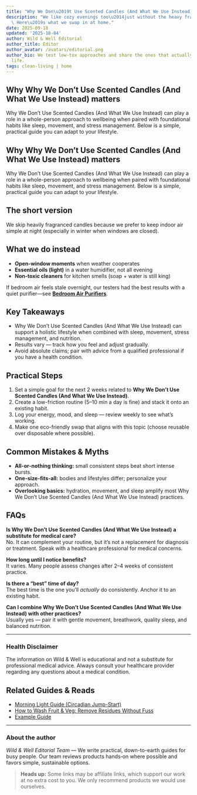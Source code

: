 ```yaml
---
title: "Why We Don\u2019t Use Scented Candles (And What We Use Instead)"
description: "We like cozy evenings too\u2014just without the heavy fragrance load.\
  \ Here\u2019s what we swap in at home."
date: 2025-09-18
updated: '2025-10-04'
author: Wild & Well Editorial
author_title: Editor
author_avatar: /avatars/editorial.png
author_bio: We test low-tox approaches and share the ones that actually fit into daily
  life.
tags: clean-living | home
---
```


## Why Why We Don’t Use Scented Candles (And What We Use Instead) matters
Why We Don’t Use Scented Candles (And What We Use Instead) can play a role in a whole-person approach to wellbeing when paired with foundational habits like sleep, movement, and stress management. Below is a simple, practical guide you can adapt to your lifestyle.

## Why Why We Don’t Use Scented Candles (And What We Use Instead) matters
Why We Don’t Use Scented Candles (And What We Use Instead) can play a role in a whole-person approach to wellbeing when paired with foundational habits like sleep, movement, and stress management. Below is a simple, practical guide you can adapt to your lifestyle.

<Disclosure />

## The short version
We skip heavily fragranced candles because we prefer to keep indoor air simple at night (especially in winter when windows are closed).

## What we do instead
- **Open-window moments** when weather cooperates
- **Essential oils (light)** in a water humidifier, not all evening
- **Non-toxic cleaners** for kitchen smells (soap + water is still king)

If bedroom air feels stale overnight, our testers had the best results with a quiet purifier—see **[Bedroom Air Purifiers](/guides/bedroom-air-purifiers)**.

## Key Takeaways
- Why We Don’t Use Scented Candles (And What We Use Instead) can support a holistic lifestyle when combined with sleep, movement, stress management, and nutrition.
- Results vary — track how you feel and adjust gradually.
- Avoid absolute claims; pair with advice from a qualified professional if you have a health condition.


## Practical Steps
1. Set a simple goal for the next 2 weeks related to **Why We Don’t Use Scented Candles (And What We Use Instead)**.
2. Create a low-friction routine (5–10 min a day is fine) and stack it onto an existing habit.
3. Log your energy, mood, and sleep — review weekly to see what’s working.
4. Make one eco-friendly swap that aligns with this topic (choose reusable over disposable where possible).


## Common Mistakes & Myths
- **All-or-nothing thinking:** small consistent steps beat short intense bursts.
- **One-size-fits-all:** bodies and lifestyles differ; personalize your approach.
- **Overlooking basics:** hydration, movement, and sleep amplify most Why We Don’t Use Scented Candles (And What We Use Instead) practices.


## FAQs
**Is Why We Don’t Use Scented Candles (And What We Use Instead) a substitute for medical care?**  
No. It can complement your routine, but it’s not a replacement for diagnosis or treatment. Speak with a healthcare professional for medical concerns.

**How long until I notice benefits?**  
It varies. Many people assess changes after 2–4 weeks of consistent practice.

**Is there a “best” time of day?**  
The best time is the one you’ll *actually* do consistently. Anchor it to an existing habit.

**Can I combine Why We Don’t Use Scented Candles (And What We Use Instead) with other practices?**  
Usually yes — pair it with gentle movement, breathwork, quality sleep, and balanced nutrition.


---

### Health Disclaimer
The information on Wild & Well is educational and not a substitute for professional medical advice. Always consult your healthcare provider regarding any questions about a medical condition.


## Related Guides & Reads
- [Morning Light Guide (Circadian Jump-Start)](../posts/sleep-morning-light-guide.md)
- [How to Wash Fruit & Veg: Remove Residues Without Fuss](../guides/cleaning-chemicals-off-fruit.md)
- [Example Guide](../guides/example-guide.md)

---

### About the author
*Wild & Well Editorial Team* — We write practical, down-to-earth guides for busy people. Our team reviews products hands‑on where possible and favors simple, sustainable options.

> **Heads up:** Some links may be affiliate links, which support our work at no extra cost to you. We only recommend products we would use ourselves.

